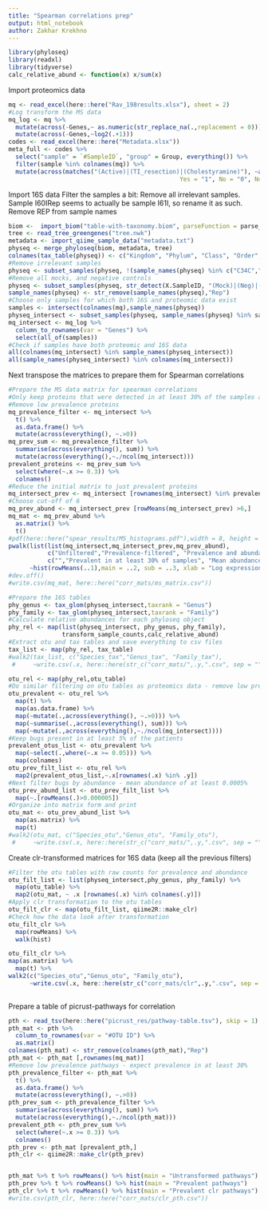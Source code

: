 ```yaml
---
title: "Spearman correlations prep"
output: html_notebook
author: Zakhar Krekhno
---
```


```r
library(phyloseq)
library(readxl)
library(tidyverse)
calc_relative_abund <- function(x) x/sum(x)
```

Import proteomics data
```r
mq <- read_excel(here::here("Rav_198results.xlsx"), sheet = 2)
#Log transform the MS data
mq_log <- mq %>% 
  mutate(across(-Genes,~ as.numeric(str_replace_na(.,replacement = 0)))) %>% 
  mutate(across(-Genes,~log2(.+1)))
codes <- read_excel(here::here("Metadata.xlsx"))
meta_full <- codes %>% 
  select("sample" = `#SampleID`, "group" = Group, everything()) %>% 
  filter(sample %in% colnames(mq)) %>% 
  mutate(across(matches("(Active)|(TI_resection)|(Cholestyramine)"), ~as.character(fct_recode(as_factor(.x), 
                                                Yes = "1", No = "0", Not_applicable = "NA"))))

```

Import 16S data
Filter the samples a bit:
Remove all irrelevant samples. Sample I60IRep seems to actually be sample I61I, so rename it as such. Remove REP from sample names

```r
biom <-  import_biom("table-with-taxonomy.biom", parseFunction = parse_taxonomy_default)
tree <- read_tree_greengenes("tree.nwk")
metadata <- import_qiime_sample_data("metadata.txt")
physeq <- merge_phyloseq(biom, metadata, tree)
colnames(tax_table(physeq)) <- c("Kingdom", "Phylum", "Class", "Order", "Family", "Genus", "Species")
#Remove irrelevant samples
physeq <- subset_samples(physeq, !(sample_names(physeq) %in% c("C34C","I01I","I60I","I12I", "I44I")))
#Remove all mocks, and negative controls
physeq <- subset_samples(physeq, str_detect(X.SampleID, "(Mock)|(Neg)|(TC7)|(H2O)", negate = T))
sample_names(physeq) <- str_remove(sample_names(physeq),"Rep")
#Choose only samples for which both 16S and proteomic data exist
samples <- intersect(colnames(mq),sample_names(physeq))
physeq_intersect <- subset_samples(physeq, sample_names(physeq) %in% samples)
mq_intersect <- mq_log %>% 
  column_to_rownames(var = "Genes") %>% 
  select(all_of(samples))
#Check if samples have both proteomic and 16S data
all(colnames(mq_intersect) %in% sample_names(physeq_intersect))
all(sample_names(physeq_intersect) %in% colnames(mq_intersect))
```
Next transpose the matrices to prepare them for Spearman correlations

```r
#Prepare the MS data matrix for spearman correlations
#Only keep proteins that were detected in at least 30% of the samples above an expression cut-off of 6 (log-value)
#Remove low prevalence proteins
mq_prevalence_filter <- mq_intersect %>% 
  t() %>% 
  as.data.frame() %>% 
  mutate(across(everything(), ~.>0))
mq_prev_sum <- mq_prevalence_filter %>% 
  summarise(across(everything(), sum)) %>% 
  mutate(across(everything(),~./ncol(mq_intersect)))
prevalent_proteins <- mq_prev_sum %>% 
  select(where(~.x >= 0.3)) %>% 
  colnames()
#Reduce the initial matrix to just prevalent proteins
mq_intersect_prev <- mq_intersect [rownames(mq_intersect) %in% prevalent_proteins,]
#Choose cut-off of 6
mq_prev_abund <- mq_intersect_prev [rowMeans(mq_intersect_prev) >6,]
mq_mat <- mq_prev_abund %>% 
  as.matrix() %>% 
  t()
#pdf(here::here("spear_results/MS_histograms.pdf"),width = 8, height = 6)
pwalk(list(list(mq_intersect,mq_intersect_prev,mq_prev_abund),
           c("Unfiltered","Prevalence-filtered", "Prevalence and abundance filtered"),
           c("","Prevalent in at least 30% of samples", "Mean abundance of at least 6 (log value)")),
      ~hist(rowMeans(..1),main = ..2, sub = ..3, xlab = "Log expression value"))
#dev.off()
#write.csv(mq_mat, here::here("corr_mats/ms_matrix.csv"))
```


```r
#Prepare the 16S tables
phy_genus <- tax_glom(physeq_intersect,taxrank = "Genus")
phy_family <- tax_glom(physeq_intersect,taxrank = "Family")
#Calculate relative abundances for each phyloseq object
phy_rel <- map(list(physeq_intersect, phy_genus, phy_family),
               transform_sample_counts,calc_relative_abund)
#Extract otu and tax tables and save everything to csv files
tax_list <- map(phy_rel, tax_table)
#walk2(tax_list, c("Species_tax","Genus_tax", "Family_tax"),
 #     ~write.csv(.x, here::here(str_c("corr_mats/",.y,".csv", sep = ""))))

otu_rel <- map(phy_rel,otu_table)
#Do similar filtering on otu tables as proteomics data - remove low prevalence and abundance microbes
otu_prevalent <- otu_rel %>% 
  map(t) %>% 
  map(as.data.frame) %>% 
  map(~mutate(.,across(everything(), ~.>0))) %>% 
  map(~summarise(.,across(everything(), sum))) %>% 
  map(~mutate(.,across(everything(),~./ncol(mq_intersect))))
#Keep bugs present in at least 5% of the patients
prevalent_otus_list <- otu_prevalent %>% 
  map(~select(.,where(~.x >= 0.05))) %>% 
  map(colnames)
otu_prev_filt_list <- otu_rel %>% 
  map2(prevalent_otus_list,~.x[rownames(.x) %in% .y])
#Next filter bugs by abundance - mean abundance of at least 0.0005%
otu_prev_abund_list <- otu_prev_filt_list %>% 
  map(~.[rowMeans(.)>0.000005])
#Organize into matrix form and print
otu_mat <- otu_prev_abund_list %>% 
  map(as.matrix) %>% 
  map(t)
#walk2(otu_mat, c("Species_otu","Genus_otu", "Family_otu"),
 #     ~write.csv(.x, here::here(str_c("corr_mats/",.y,".csv", sep = ""))))
```

Create clr-transformed matrices for 16S data (keep all the previous filters)

```r
#Filter the otu tables with raw counts for prevalence and abundance
otu_filt_list <- list(physeq_intersect,phy_genus, phy_family) %>% 
  map(otu_table) %>% 
  map2(otu_mat, ~ .x [rownames(.x) %in% colnames(.y)])
#Apply clr transformation to the otu tables
otu_filt_clr <- map(otu_filt_list, qiime2R::make_clr)
#Check how the data look after transformation
otu_filt_clr %>% 
  map(rowMeans) %>% 
  walk(hist)
```


```r
otu_filt_clr %>% 
map(as.matrix) %>% 
  map(t) %>% 
walk2(c("Species_otu","Genus_otu", "Family_otu"),
      ~write.csv(.x, here::here(str_c("corr_mats/clr",.y,".csv", sep = ""))))
                      
```

Prepare a table of picrust-pathways for correlation
```r
pth <- read_tsv(here::here("picrust_res/pathway-table.tsv"), skip = 1)
pth_mat <- pth %>%  
  column_to_rownames(var = "#OTU ID") %>% 
  as.matrix() 
colnames(pth_mat) <- str_remove(colnames(pth_mat),"Rep")
pth_mat <- pth_mat [,rownames(mq_mat)] 
#Remove low prevalence pathways - expect prevalence in at least 30%
pth_prevalence_filter <- pth_mat %>%
  t() %>% 
  as.data.frame() %>% 
  mutate(across(everything(), ~.>0))
pth_prev_sum <- pth_prevalence_filter %>% 
  summarise(across(everything(), sum)) %>% 
  mutate(across(everything(),~./ncol(pth_mat)))
prevalent_pth <- pth_prev_sum %>% 
  select(where(~.x >= 0.3)) %>% 
  colnames()
pth_prev <- pth_mat [prevalent_pth,]
pth_clr <- qiime2R::make_clr(pth_prev)


pth_mat %>% t %>% rowMeans() %>% hist(main = "Untransformed pathways")
pth_prev %>% t %>% rowMeans() %>% hist(main = "Prevalent pathways")
pth_clr %>% t %>% rowMeans() %>% hist(main = "Prevalent clr pathways")
#write.csv(pth_clr, here::here("corr_mats/clr_pth.csv"))
```





